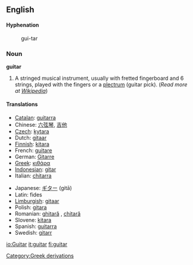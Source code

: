 ==English==

====Hyphenation====
:gui-tar

===Noun===
'''guitar'''

# A stringed musical instrument, usually with fretted fingerboard and 6 strings, played with the fingers or a [[plectrum]] (guitar pick). (''Read more at [[w:guitar|Wikipedia]]'')

====Translations====
{{top}}
*[[Catalan]]: [[guitarra]] {{f}}
*Chinese: [[六弦琴]], [[吉他]]
*[[Czech]]: [[kytara]] {{f}}
*Dutch: [[gitaar]] {{f}}
*[[Finnish]]: [[kitara]]
*French: [[guitare]] {{f}}
*German: [[Gitarre]] {{f}}
*[[Greek]]: [[κιθάρα]] {{f}}
*[[Indonesian]]: [[gitar]]
*Italian: [[chitarra]] {{f}}
{{mid}}
*Japanese: [[ギター]] (gitā)
*Latin: fides {{f}}
*[[w:Limburgish language|Limburgish]]: [[gitaar]]
*Polish: [[gitara]] {{f}}
*Romanian: [[ghitară]] {{f}}, [[chitară]] {{f}}
*Slovene: [[kitara]] {{f}}
*Spanish: [[guitarra]] {{f}}
*Swedish: [[gitarr]] {{c}}

[[Category:Greek derivations]]

[[io:Guitar]]
[[it:guitar]]
[[fi:guitar]]
